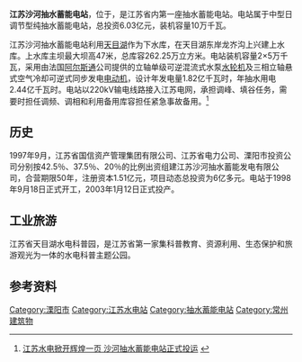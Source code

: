 {{refimprove|time=2014-05-21T02:19:29+00:00}}
'''江苏沙河抽水蓄能电站'''，位于{{PRC admin/fullname|32/04/81/106/000|4}}，是江苏省内第一座抽水蓄能电站。电站属于中型日调节型纯抽水蓄能电站，总投资6.03亿元，装机容量10万千瓦。

江苏沙河抽水蓄能电站利用[[天目湖|天目湖]]作为下水库，在天目湖东岸龙岕沟上兴建上水库。上水库主坝最大坝高47米，总库容262.25万立方米。电站装机容量2×5万千瓦，采用由法国[[阿尔斯通|阿尔斯通]]公司提供的立轴单级可逆混流式水泵[[水轮机|水轮机]]及三相立轴悬式空气冷却可逆式同步发电[[电动机|电动机]]，设计年发电量1.82亿千瓦时，年抽水用电2.44亿千瓦时。电站以220kV输电线路接入江苏电网，承担调峰、填谷任务，需要时担任调频、调相和利用备用库容担任紧急事故备用。<ref>[http://www.js.chinanews.com/changzhou/2003-01-14/63/1228.html 江苏水电掀开辉煌一页 沙河抽水蓄能电站正式投运] {{webarchive|url=https://web.archive.org/web/20140503003427/http://www.js.chinanews.com/changzhou/2003-01-14/63/1228.html |date=2014-05-03 }}</ref>

==历史==
1997年9月，江苏省国信资产管理集团有限公司、江苏省电力公司、溧阳市投资公司分别按42.5％、37.5％、20％的比例出资组建江苏沙河抽水蓄能发电有限公司，合营期限50年，注册资本1.51亿元，项目动态总投资为6亿多元。电站于1998年9月18日正式开工，2003年1月12日正式投产。

==工业旅游==
江苏省天目湖水电科普园，是江苏省第一家集科普教育、资源利用、生态保护和旅游观光为一体的水电科普主题公园。

==参考资料==
{{reflist}}

[[Category:溧阳市|Category:溧阳市]]
[[Category:江苏水电站|Category:江苏水电站]]
[[Category:抽水蓄能电站|Category:抽水蓄能电站]]
[[Category:常州建筑物|Category:常州建筑物]]